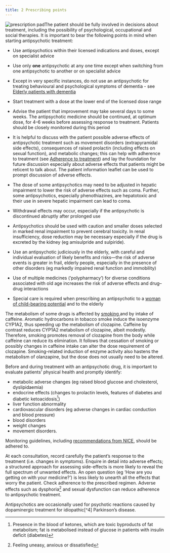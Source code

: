 ```yaml
---
title: 2 Prescribing points
---
```



![prescription pad](../../assets/con146653.jpg)The patient should be fully involved in decisions about treatment, including the possibility of psychological, occupational and social therapies. It is important to bear the following points in mind when starting antipsychotic treatment:

* Use antipsychotics within their licensed indications and doses, except on specialist advice  
  

* Use only **one** antipsychotic at any one time except when switching from one antipsychotic to another or on specialist advice  
  

* Except in very specific instances, do not use an antipsychotic for treating behavioural and psychological symptoms of dementia - see [Elderly patients with dementia](/antipsychotics/CON155606_33)  
  

* Start treatment with a dose at the lower end of the licensed dose range  
  

* Advise the patient that improvement may take several days to some weeks. The antipsychotic medicine should be continued, at optimum dose, for 4–6 weeks before assessing response to treatment. Patients should be closely monitored during this period  
  

* It is helpful to discuss with the patient possible adverse effects of antipsychotic treatment such as movement disorders (extrapyramidal side effects), consequences of raised prolactin (including effects on sexual function), and metabolic changes; this can help with adherence to treatment (see [Adherence to treatment](/antipsychotics/CON155606_5)) and lay the foundation for future discussion especially about adverse effects that patients might be reticent to talk about. The patient information leaflet can be used to prompt discussion of adverse effects.  
  

* The dose of some antipsychotics may need to be adjusted in hepatic impairment to lower the risk of adverse effects such as coma. Further, some antipsychotics, especially phenothiazines, are hepatotoxic and their use in severe hepatic impairment can lead to coma.  
  

* Withdrawal effects may occur, especially if the antipsychotic is discontinued abruptly after prolonged use  
  

* Antipsychotics should be used with caution and smaller doses selected in marked renal impairment to prevent cerebral toxicity. In renal insufficiency, dose reduction may be necessary especially if the drug is excreted by the kidney (eg amisulpride and sulpiride).  
  

* Use an antipsychotic judiciously in the elderly, with careful and individual evaluation of likely benefits and risks—the risk of adverse events is greater in frail, elderly people, especially in the presence of other disorders (eg markedly impaired renal function and immobility)  
  

* Use of multiple medicines (‘polypharmacy’) for diverse conditions associated with old age increases the risk of adverse effects and drug–drug interactions  
  

* Special care is required when prescribing an antipsychotic to a [woman of child-bearing potential](/antipsychotics/CON155606_34) and to the elderly  
  

  
<Expander title="Did you know...">
 <p>
  The metabolism of some drugs is affected by
  <a href="http://www.mhra.gov.uk/Safetyinformation/DrugSafetyUpdate/CON087705">
   smoking
  </a>
  and by intake of caffeine. Aromatic hydrocarbons in tobacco smoke induce the isoenzyme CYP1A2, thus speeding up the metabolism of clozapine. Caffeine by contrast reduces CYP1A2 metabolism of clozapine, albeit modestly. Therefore, smoking promotes removal of clozapine from the body while caffeine can reduce its elimination. It follows that cessation of smoking or possibly changes in caffeine intake can alter the dose requirement of clozapine. Smoking-related induction of enzyme activity also hastens the metabolism of olanzapine, but the dose does not usually need to be altered.
 </p>
</Expander>



  
Before and during treatment with an antipsychotic drug, it is important to evaluate patients’ physical health and promptly identify:

* metabolic adverse changes (eg raised blood glucose and cholesterol, dyslipidaemia)
* endocrine effects (changes to prolactin levels, features of diabetes and diabetic ketoacidosis[^1])
* liver function abnormality
* cardiovascular disorders (eg adverse changes in cardiac conduction and blood pressure)
* blood disorders
* weight changes
* movement disorders.
  
Monitoring guidelines, including [recommendations from NICE](http://www.nice.org.uk/CG82), should be adhered to.

At each consultation, record carefully the patient’s response to the treatment (i.e. changes in symptoms). Enquire in detail into adverse effects; a structured approach for assessing side-effects is more likely to reveal the full spectrum of unwanted effects. An open question (eg ‘How are you getting on with your medicine?’) is less likely to unearth all the effects that worry the patient. Check adherence to the prescribed regimen. Adverse effects such as dysphoria[^2] and sexual dysfunction can reduce adherence to antipsychotic treatment.

  
<Expander title="Did you know...">
 <p>
  Antipsychotics are occasionally used for psychotic reactions caused by dopaminergic treatment for idiopathic[^4] Parkinson’s disease.
 </p>
</Expander>





[^1]: Presence in the blood of ketones, which are toxic byproducts of fat metabolism; fat is metabolised instead of glucose in patients with insulin deficit (diabetes)


[^2]: Feeling uneasy, anxious or dissatisfied


[^3]: Of unknown cause or arising spontaneously; for example, idiopathic Parkinson’s disease


[^4]: Of unknown cause or arising spontaneously; for example, idiopathic Parkinson’s disease
